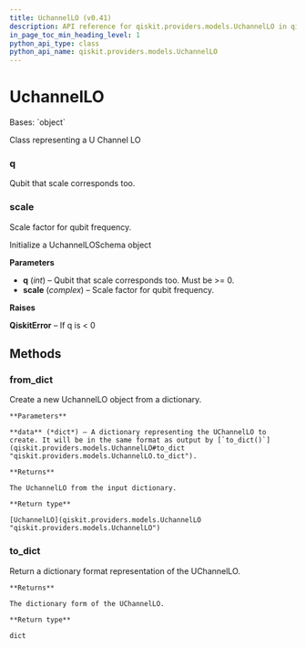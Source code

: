 ```yaml
---
title: UchannelLO (v0.41)
description: API reference for qiskit.providers.models.UchannelLO in qiskit v0.41
in_page_toc_min_heading_level: 1
python_api_type: class
python_api_name: qiskit.providers.models.UchannelLO
---
```


# UchannelLO

<Class id="qiskit.providers.models.UchannelLO" isDedicatedPage={true} github="https://github.com/qiskit/qiskit/tree/stable/0.23/qiskit/providers/models/backendconfiguration.py" signature="UchannelLO(q, scale)" modifiers="class">
  Bases: `object`

  Class representing a U Channel LO

  ### q

  <Attribute id="qiskit.providers.models.UchannelLO.q">
    Qubit that scale corresponds too.
  </Attribute>

  ### scale

  <Attribute id="qiskit.providers.models.UchannelLO.scale">
    Scale factor for qubit frequency.
  </Attribute>

  Initialize a UchannelLOSchema object

  **Parameters**

  *   **q** (*int*) – Qubit that scale corresponds too. Must be >= 0.
  *   **scale** (*complex*) – Scale factor for qubit frequency.

  **Raises**

  **QiskitError** – If q is \< 0

  ## Methods

  <span id="qiskit-providers-models-uchannello-from-dict" />

  ### from\_dict

  <Function id="qiskit.providers.models.UchannelLO.from_dict" signature="UchannelLO.from_dict(data)" modifiers="classmethod">
    Create a new UchannelLO object from a dictionary.

    **Parameters**

    **data** (*dict*) – A dictionary representing the UChannelLO to create. It will be in the same format as output by [`to_dict()`](qiskit.providers.models.UchannelLO#to_dict "qiskit.providers.models.UchannelLO.to_dict").

    **Returns**

    The UchannelLO from the input dictionary.

    **Return type**

    [UchannelLO](qiskit.providers.models.UchannelLO "qiskit.providers.models.UchannelLO")
  </Function>

  <span id="qiskit-providers-models-uchannello-to-dict" />

  ### to\_dict

  <Function id="qiskit.providers.models.UchannelLO.to_dict" signature="UchannelLO.to_dict()">
    Return a dictionary format representation of the UChannelLO.

    **Returns**

    The dictionary form of the UChannelLO.

    **Return type**

    dict
  </Function>
</Class>

